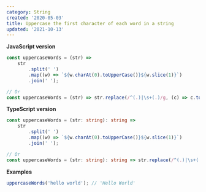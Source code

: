```yaml
---
category: String
created: '2020-05-03'
title: Uppercase the first character of each word in a string
updated: '2021-10-13'
---
```


**JavaScript version**

```js uppercaseWords.js
const uppercaseWords = (str) =>
    str
        .split(' ')
        .map((w) => `${w.charAt(0).toUpperCase()}${w.slice(1)}`)
        .join(' ');

// Or
const uppercaseWords = (str) => str.replace(/^(.)|\s+(.)/g, (c) => c.toUpperCase());
```

**TypeScript version**

```ts uppercaseWords.ts
const uppercaseWords = (str: string): string =>
    str
        .split(' ')
        .map((w) => `${w.charAt(0).toUpperCase()}${w.slice(1)}`)
        .join(' ');

// Or
const uppercaseWords = (str: string): string => str.replace(/^(.)|\s+(.)/g, (c) => c.toUpperCase());
```

**Examples**

```js examples.js
uppercaseWords('hello world'); // 'Hello World'
```
